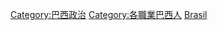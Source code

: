 {{Catnav|頁面分類|各種主題的頁面分類|按國家分類|各國人物|巴西人}}
{{Catnav|頁面分類|各種主題的頁面分類|按國家分類|各國人物|各國政治人物}}
{{Catnav|頁面分類|人物|各國人物|巴西人}}
{{Catnav|頁面分類|人物|各國人物|各國政治人物}}
{{Commons category|Politicians of Brazil}}

[[Category:巴西政治|Category:巴西政治]]
[[Category:各職業巴西人|Category:各職業巴西人]]
[[Category:南美洲各国政治人物|Brasil]]